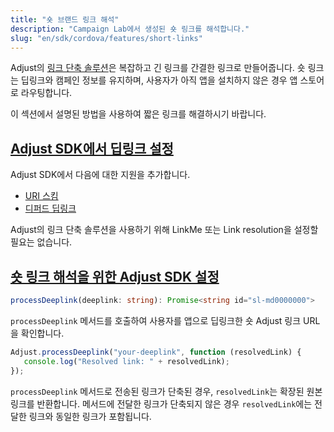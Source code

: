 ```yaml
---
title: "숏 브랜드 링크 해석"
description: "Campaign Lab에서 생성된 숏 링크를 해석합니다."
slug: "en/sdk/cordova/features/short-links"
---
```

Adjust의 [링크 단축 솔루션](https://help.adjust.com/en/article/short-branded-links)은 복잡하고 긴 링크를 간결한 링크로 만들어줍니다. 숏 링크는 딥링크와 캠페인 정보를 유지하며, 사용자가 아직 앱을 설치하지 않은 경우 앱 스토어로 라우팅합니다.

이 섹션에서 설명된 방법을 사용하여 짧은 링크를 해결하시기 바랍니다.

[Adjust SDK에서 딥링크 설정](set-up-deep-linking-in-the-adjust-sdk)
------------------------------------------------------------

Adjust SDK에서 다음에 대한 지원을 추가합니다.

* [URI 스킴](/en/sdk/cordova/features/deep-links)
* [디퍼드 딥링크](/en/sdk/cordova/features/deep-links#deferred-deep-linking)

<callout type="note"> 

Adjust의 링크 단축 솔루션을 사용하기 위해 LinkMe 또는 Link resolution을 설정할 필요는 없습니다.
</Callout> 

[숏 링크 해석을 위한 Adjust SDK 설정](set-up-the-adjust-sdk-to-resolve-short-links)
-------------------------------------------------------------------------

<codeblock title="메서드 서명"> 

```ts
processDeeplink(deeplink: string): Promise<string id="sl-md0000000">
```

</CodeBlock> 

`processDeeplink` 메서드를 호출하여 사용자를 앱으로 딥링크한 숏 Adjust 링크 URL을 확인합니다.

```js
Adjust.processDeeplink("your-deeplink", function (resolvedLink) {
   console.log("Resolved link: " + resolvedLink);
});
```

`processDeeplink` 메서드로 전송된 링크가 단축된 경우, `resolvedLink`는 확장된 원본 링크를 반환합니다. 메서드에 전달한 링크가 단축되지 않은 경우 `resolvedLink`에는 전달한 링크와 동일한 링크가 포함됩니다.

